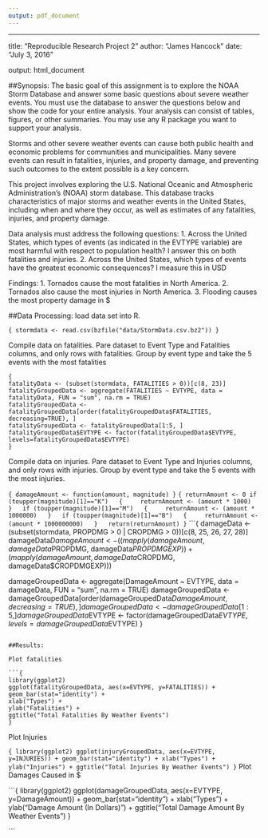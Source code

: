 ---
output: pdf_document
---
---
title: "Reproducible Research Project 2"
author: "James Hancock"
date: "July 3, 2016"

output: html_document

##Synopsis:
The basic goal of this assignment is to explore the NOAA Storm Database and answer some basic questions about severe weather events. You must use the database to answer the questions below and show the code for your entire analysis. Your analysis can consist of tables, figures, or other summaries. You may use any R package you want to support your analysis.

Storms and other severe weather events can cause both public health and economic problems for communities and municipalities. Many severe events can result in fatalities, injuries, and property damage, and preventing such outcomes to the extent possible is a key concern.

This project involves exploring the U.S. National Oceanic and Atmospheric Administration's (NOAA) storm database. This database tracks characteristics of major storms and weather events in the United States, including when and where they occur, as well as estimates of any fatalities, injuries, and property damage.

Data analysis must address the following questions:
1. Across the United States, which types of events (as indicated in the EVTYPE variable) are most harmful with respect to population health? I answer this on both fatalities and injuries.
2. Across the United States, which types of events have the greatest economic consequences? I measure this in USD

Findings: 
1. Tornados cause the most fatalities in North America.
2. Tornados also cause the most injuries in North America.
3. Flooding causes the most property damage in $

##Data Processing:
load data set into R.

```{
stormdata <- read.csv(bzfile("data/StormData.csv.bz2"))
}
```

Compile data on fatalities. Pare dataset to Event Type and Fatalities columns, and only rows with fatalities. Group by event type and take the 5 events with the most fatalities

```
{
fatalityData <- (subset(stormdata, FATALITIES > 0))[c(8, 23)]
fatalityGroupedData <- aggregate(FATALITIES ~ EVTYPE, data = fatalityData, FUN = "sum", na.rm = TRUE)
fatalityGroupedData <- fatalityGroupedData[order(fatalityGroupedData$FATALITIES, decreasing=TRUE), ]
fatalityGroupedData <- fatalityGroupedData[1:5, ]
fatalityGroupedData$EVTYPE <- factor(fatalityGroupedData$EVTYPE, levels=fatalityGroupedData$EVTYPE)
}
```

Compile data on injuries. Pare dataset to Event Type and Injuries columns, and only rows with injuries. Group by event type and take the 5 events with the most injuries.

```{
damageAmount <- function(amount, magnitude)
}
```
```{
returnAmount <- 0
if (toupper(magnitude)[1]=="K")
  {
    returnAmount <- (amount * 1000)
  }
  if (toupper(magnitude)[1]=="M")
  {
    returnAmount <- (amount * 1000000)
  }
  if (toupper(magnitude)[1]=="B")
  {
    returnAmount <- (amount * 1000000000)
  }
  return(returnAmount)
}
```
```{
damageData <- (subset(stormdata, PROPDMG > 0 | CROPDMG > 0))[c(8, 25, 26, 27, 28)]
damageData$DamageAmount <- ((mapply(damageAmount, damageData$PROPDMG, damageData$PROPDMGEXP)) + (mapply(damageAmount, damageData$CROPDMG, damageData$CROPDMGEXP)))
                          
damageGroupedData <- aggregate(DamageAmount ~ EVTYPE, data = damageData, FUN = "sum", na.rm = TRUE)
damageGroupedData <- damageGroupedData[order(damageGroupedData$DamageAmount, decreasing=TRUE), ]
damageGroupedData <- damageGroupedData[1:5, ]
damageGroupedData$EVTYPE <- factor(damageGroupedData$EVTYPE, levels=damageGroupedData$EVTYPE)
}
```

##Results:

Plot fatalities

```{
library(ggplot2)
ggplot(fatalityGroupedData, aes(x=EVTYPE, y=FATALITIES)) +
geom_bar(stat="identity") +
xlab("Types") + 
ylab("Fatalities") +
ggtitle("Total Fatalities By Weather Events")
}
```

Plot Injuries

```{
library(ggplot2)
ggplot(injuryGroupedData, aes(x=EVTYPE, y=INJURIES)) +
geom_bar(stat="identity") +
xlab("Types") + 
ylab("Injuries") +
ggtitle("Total Injuries By Weather Events")
}
```
Plot Damages Caused in $

```{
library(ggplot2)
ggplot(damageGroupedData, aes(x=EVTYPE, y=DamageAmount)) +
geom_bar(stat="identity") +
xlab("Types") + ylab("Damage Amount (In Dollars)") +
ggtitle("Total Damage Amount By Weather Events")
}

```

